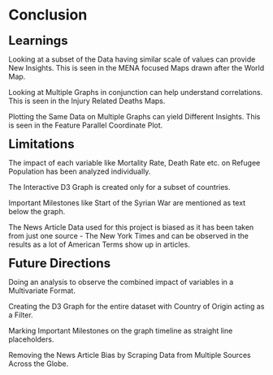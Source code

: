 # Conclusion

<font size="5">**Learnings**</font>

Looking at a subset of the Data having similar scale of values can provide New Insights. This is seen in the MENA focused Maps drawn after the World Map.

Looking at Multiple Graphs in conjunction can help understand correlations. This is seen in the Injury Related Deaths Maps.

Plotting the Same Data on Multiple Graphs can yield Different Insights. This is seen in the Feature Parallel Coordinate Plot.

<font size="5">**Limitations**</font>

The impact of each variable like Mortality Rate, Death Rate etc. on Refugee Population has been analyzed individually.

The Interactive D3 Graph is created only for a subset of countries.

Important Milestones like Start of the Syrian War are mentioned as text below the graph.

The News Article Data used for this project is biased as it has been taken from just one source - The New York Times and can be observed in the results as a lot of American Terms show up in articles.

<font size="5">**Future Directions**</font>

Doing an analysis to observe the combined impact of variables in a Multivariate Format.

Creating the D3 Graph for the entire dataset with Country of Origin acting as a Filter.

Marking Important Milestones on the graph timeline as straight line placeholders.

Removing the News Article Bias by Scraping Data from Multiple Sources Across the Globe.
